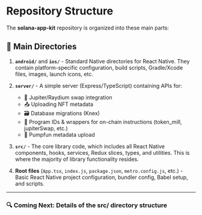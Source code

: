 # Repository Structure

The **solana-app-kit** repository is organized into these main parts:

## 📁 Main Directories

1. **`android/`** and **`ios/`** - Standard Native directories for React Native</span>. They contain platform-specific configuration, build scripts, Gradle/Xcode files, images, launch icons, etc.

2. **`server/`** - A simple server (Express/TypeScript)</span> containing APIs for:
   * 🔄 Jupiter/Raydium swap integration
   * 📤 Uploading NFT metadata
   * 🗃️ Database migrations (Knex)
   * 📝 Program IDs & wrappers for on-chain instructions (token_mill, jupiterSwap, etc.)
   * 🎨 Pumpfun metadata upload

3. **`src/`** - The core library code</span>, which includes all React Native components, hooks, services, Redux slices, types, and utilities. This is where the majority of library functionality resides.

4. **Root files** (`App.tsx`, `index.js`, `package.json`, `metro.config.js`, etc.) - Basic React Native project configuration</span>, bundler config, Babel setup, and scripts.

---

### 🔍 Coming Next: Details of the src/ directory structure